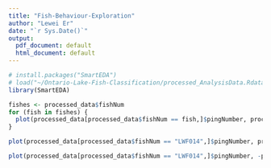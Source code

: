 ```yaml
---
title: "Fish-Behaviour-Exploration"
author: "Lewei Er"
date: "`r Sys.Date()`"
output:
  pdf_document: default
  html_document: default
---
```


```r
# install.packages("SmartEDA")
# load("~/Ontario-Lake-Fish-Classification/processed_AnalysisData.Rdata")
library(SmartEDA)
```

```r
fishes <- processed_data$fishNum
for (fish in fishes) {
  plot(processed_data[processed_data$fishNum == fish,]$pingNumber, processed_data[processed_data$fishNum == fish,]$Target_true_depth)
}

plot(processed_data[processed_data$fishNum == "LWF014",]$pingNumber, processed_data[processed_data$fishNum == "LWF014",]$Target_true_depth)
```

```r
plot(processed_data[processed_data$fishNum == "LWF014",]$pingNumber, -processed_data[processed_data$fishNum == "LWF014",]$Target_true_depth)
```











